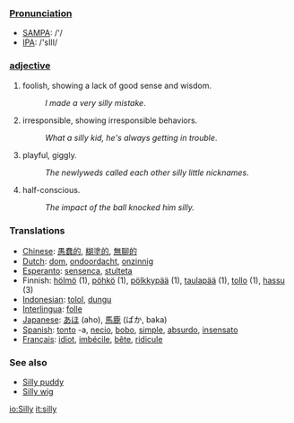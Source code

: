 ===[[Pronunciation]]===
*[[w:SAMPA|SAMPA]]: /'/
*[[w:IPA|IPA]]: /'sIlI/

=== [[adjective]] ===
#foolish, showing a lack of good sense and wisdom.
#:''I made a very silly mistake''.
#irresponsible, showing irresponsible behaviors.
#:''What a silly kid, he's always getting in trouble''.
#playful, giggly.
#:''The newlyweds called each other silly little nicknames''.
#half-conscious.
#:''The impact of the ball knocked him silly.''

=== Translations ===


*[[Chinese]]: [[愚蠢的]], [[糊塗的]], [[無聊的]]
*[[Dutch]]: [[dom]], [[ondoordacht]], [[onzinnig]]
*[[Esperanto]]: [[sensenca]], [[stulteta]]
*Finnish: [[hölmö]] (1), [[pöhkö]] (1), [[pölkkypää]] (1), [[taulapää]] (1), [[tollo]] (1), [[hassu]] (3)
*[[Indonesian]]: [[tolol]], [[dungu]]
*[[Interlingua]]: [[folle]]
*[[Japanese]]: [[あほ]] (aho), [[馬鹿]] (ばか, baka)
*[[Spanish]]: [[tonto]] -a, [[necio]], [[bobo]], [[simple]], [[absurdo]], [[insensato]]
*[[Français]]: [[idiot]], [[imbécile]], [[bête]], [[ridicule]]

=== See also ===
*[[Silly puddy]]
*[[Silly wig]]

[[io:Silly]]
[[it:silly]]